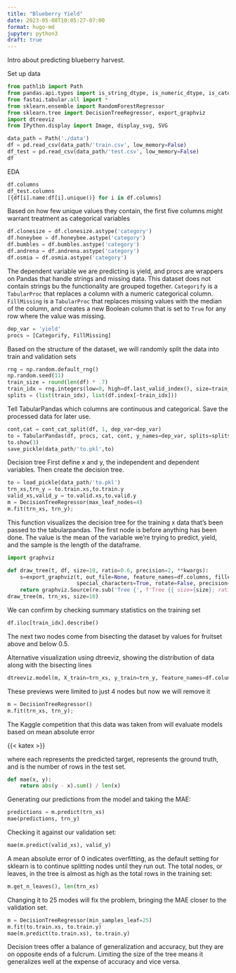 ```yaml
---
title: "Blueberry Yield"
date: 2023-05-08T10:05:27-07:00
format: hugo-md
jupyter: python3
draft: true
---
```


Intro about predicting blueberry harvest.

Set up data
```python
from pathlib import Path
from pandas.api.types import is_string_dtype, is_numeric_dtype, is_categorical_dtype
from fastai.tabular.all import *
from sklearn.ensemble import RandomForestRegressor
from sklearn.tree import DecisionTreeRegressor, export_graphviz
import dtreeviz
from IPython.display import Image, display_svg, SVG

data_path = Path('./data')
df = pd.read_csv(data_path/'train.csv', low_memory=False)
df_test = pd.read_csv(data_path/'test.csv', low_memory=False)
df
```

EDA
```python
df.columns
df_test.columns
[{df[i].name:df[i].unique()} for i in df.columns]
```

Based on how few unique values they contain, the first five columns might warrant treatment as categorical variables
```python
df.clonesize = df.clonesize.astype('category')
df.honeybee = df.honeybee.astype('category')
df.bumbles = df.bumbles.astype('category')
df.andrena = df.andrena.astype('category')
df.osmia = df.osmia.astype('category')
```

The dependent variable we are predicting is yield, and procs are wrappers on Pandas that handle strings and missing data. This dataset does not contain strings bu the functionality are grouped together. `Categorify` is a `TabularProc` that replaces a column with a numeric categorical column. `FillMissing` is a `TabularProc` that replaces missing values with the median of the column, and creates a new Boolean column that is set to `True` for any row where the value was missing.
```python
dep_var = 'yield'
procs = [Categorify, FillMissing]
```

Based on the structure of the dataset, we will randomly split the data into train and validation sets
```python
rng = np.random.default_rng()
np.random.seed(11)
train_size = round(len(df) * .7)
train_idx = rng.integers(low=0, high=df.last_valid_index(), size=train_size)
splits = (list(train_idx), list(df.index[~train_idx]))

```


Tell TabularPandas which columns are continuous and categorical. Save the processed data for later use.
```python
cont,cat = cont_cat_split(df, 1, dep_var=dep_var)
to = TabularPandas(df, procs, cat, cont, y_names=dep_var, splits=splits)
to.show(3)
save_pickle(data_path/'to.pkl',to)
```

Decision tree
First define x and y, the independent and dependent variables. Then create the decision tree.
```python
to = load_pickle(data_path/'to.pkl')
trn_xs,trn_y = to.train.xs,to.train.y
valid_xs,valid_y = to.valid.xs,to.valid.y
m = DecisionTreeRegressor(max_leaf_nodes=4)
m.fit(trn_xs, trn_y);
```

This function visualizes the decision tree for the training x data that's been passed to the tabularpandas. The first node is before anything has been done. The value is the mean of the variable we're trying to predict, yield, and the sample is the length of the dataframe.
```python
import graphviz

def draw_tree(t, df, size=10, ratio=0.6, precision=2, **kwargs):
    s=export_graphviz(t, out_file=None, feature_names=df.columns, filled=True, rounded=True,
                      special_characters=True, rotate=False, precision=precision, **kwargs)
    return graphviz.Source(re.sub('Tree {', f'Tree {{ size={size}; ratio={ratio}', s))
draw_tree(m, trn_xs, size=10)
```
We can confirm by checking summary statistics on the training set
```python
df.iloc[train_idx].describe()
```
The next two nodes come from bisecting the dataset by values for fruitset above and below 0.5.

Alternative visualization using dtreeviz, showing the distribution of data along with the bisecting lines
```python
dtreeviz.model(m, X_train=trn_xs, y_train=trn_y, feature_names=df.columns, target_name=dep_var).view()
```

These previews were limited to just 4 nodes but now we will remove it
```python
m = DecisionTreeRegressor()
m.fit(trn_xs, trn_y);
```

The Kaggle competition that this data was taken from will evaluate models based on mean absolute error

{{< katex >}}
`\(( MAE = \frac{1}{n}\sum_{i=1}^n|x_1 - y_1| \))`{=markdown}

where each `\\( x_i \\)`{=markdown} represents the predicted target, `\\( y_i \\)`{=markdown}  represents the ground truth, and `\\( n \\)`{=markdown} is the number of rows in the test set.

```python
def mae(x, y):
    return abs(y - x).sum() / len(x)
```
Generating our predictions from the model and taking the MAE:
```python
predictions = m.predict(trn_xs)
mae(predictions, trn_y)
```
Checking it against our validation set:
```python
mae(m.predict(valid_xs), valid_y)
```

A mean absolute error of 0 indicates overfitting, as the default setting for sklearn is to continue splitting nodes until they run out. The total nodes, or leaves, in the tree is almost as high as the total rows in the training set:
```python
m.get_n_leaves(), len(trn_xs)
```

Changing it to 25 modes will fix the problem, bringing the MAE closer to the validation set.
```python
m = DecisionTreeRegressor(min_samples_leaf=25)
m.fit(to.train.xs, to.train.y)
mae(m.predict(to.train.xs), to.train.y)
```

Decision trees offer a balance of generalization and accuracy, but they are on opposite ends of a fulcrum. Limiting the size of the tree means it generalizes well at the expense of accuracy and vice versa.